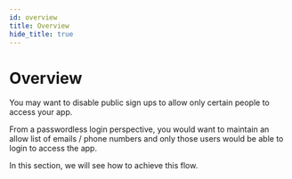 ```yaml
---
id: overview
title: Overview
hide_title: true
---
```


# Overview

You may want to disable public sign ups to allow only certain people to access your app.

From a passwordless login perspective, you would want to maintain an allow list of emails / phone numbers and only those users would be able to login to access the app.

In this section, we will see how to achieve this flow.